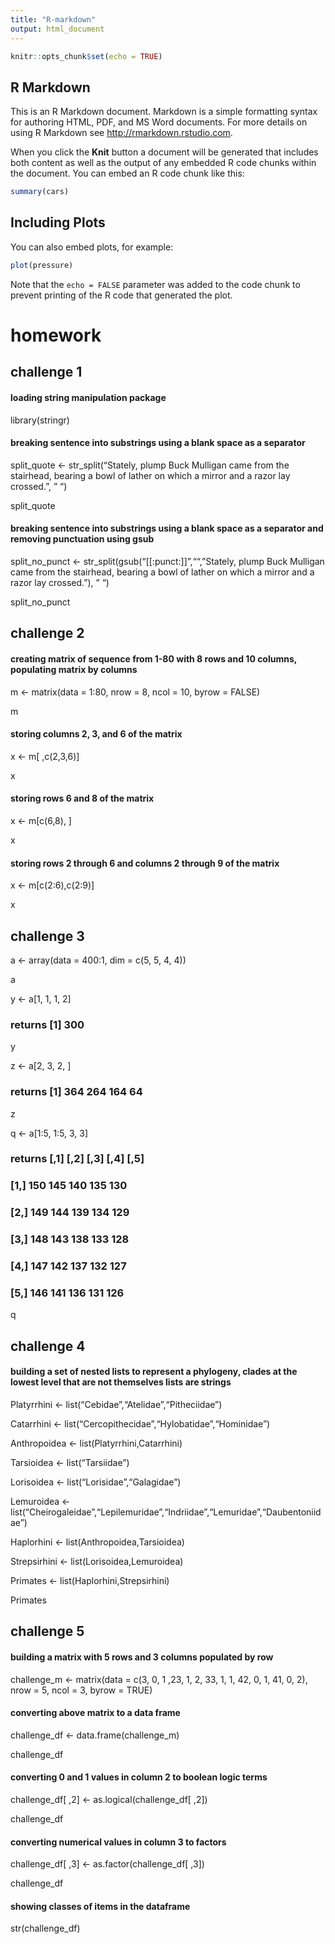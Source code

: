 ```yaml
---
title: "R-markdown"
output: html_document
---
```


```r
knitr::opts_chunk$set(echo = TRUE)
```

## R Markdown

This is an R Markdown document. Markdown is a simple formatting syntax for authoring HTML, PDF, and MS Word documents. For more details on using R Markdown see <http://rmarkdown.rstudio.com>.

When you click the **Knit** button a document will be generated that includes both content as well as the output of any embedded R code chunks within the document. You can embed an R code chunk like this:

```r
summary(cars)
```

## Including Plots

You can also embed plots, for example:

```r
plot(pressure)
```

Note that the `echo = FALSE` parameter was added to the code chunk to prevent printing of the R code that generated the plot.

# homework

## challenge 1

#### loading string manipulation package
library(stringr)

#### breaking sentence into substrings using a blank space as a separator
split_quote <- str_split("Stately, plump Buck Mulligan came from the stairhead, bearing a bowl of lather on which a mirror and a razor lay crossed.", " ")

split_quote

#### breaking sentence into substrings using a blank space as a separator and removing punctuation using gsub
split_no_punct <- str_split(gsub("[[:punct:]]","","Stately, plump Buck Mulligan came from the stairhead, bearing a bowl of lather on which a mirror and a razor lay crossed."), " ")

split_no_punct

## challenge 2

#### creating matrix of sequence from 1-80 with 8 rows and 10 columns, populating matrix by columns
m <- matrix(data = 1:80, nrow = 8, ncol = 10, byrow = FALSE)

m

#### storing columns 2, 3, and 6 of the matrix
x <- m[ ,c(2,3,6)]

x

#### storing rows 6 and 8 of the matrix
x <- m[c(6,8), ]

x

#### storing rows 2 through 6 and columns 2 through 9 of the matrix
x <- m[c(2:6),c(2:9)]

x

## challenge 3

a <- array(data = 400:1, dim = c(5, 5, 4, 4))

a

y <- a[1, 1, 1, 2]

### returns [1] 300

y

z <- a[2, 3, 2, ]

### returns [1] 364 264 164  64

z

q <- a[1:5, 1:5, 3, 3]

### returns           [,1] [,2] [,3] [,4] [,5]
### [1,]  150  145  140  135  130
### [2,]  149  144  139  134  129
### [3,]  148  143  138  133  128
### [4,]  147  142  137  132  127
### [5,]  146  141  136  131  126

q

## challenge 4

#### building a set of nested lists to represent a phylogeny, clades at the lowest level that are not themselves lists are strings
Platyrrhini <- list("Cebidae","Atelidae","Pitheciidae")

Catarrhini <- list("Cercopithecidae","Hylobatidae","Hominidae")

Anthropoidea <- list(Platyrrhini,Catarrhini)

Tarsioidea <- list("Tarsiidae")

Lorisoidea <- list("Lorisidae","Galagidae")

Lemuroidea <- list("Cheirogaleidae","Lepilemuridae","Indriidae","Lemuridae","Daubentoniidae")

Haplorhini <- list(Anthropoidea,Tarsioidea)

Strepsirhini <- list(Lorisoidea,Lemuroidea)

Primates <- list(Haplorhini,Strepsirhini)

Primates

## challenge 5

#### building a matrix with 5 rows and 3 columns populated by row
challenge_m <- matrix(data = c(3, 0, 1 ,23, 1, 2, 33, 1, 1, 42, 0, 1, 41, 0, 2), nrow = 5, ncol = 3, byrow = TRUE)

#### converting above matrix to a data frame
challenge_df <- data.frame(challenge_m)

challenge_df

#### converting 0 and 1 values in column 2 to boolean logic terms
challenge_df[ ,2] <- as.logical(challenge_df[ ,2])

challenge_df

#### converting numerical values in column 3 to factors
challenge_df[ ,3] <- as.factor(challenge_df[ ,3])

challenge_df

#### showing classes of items in the dataframe
str(challenge_df)
